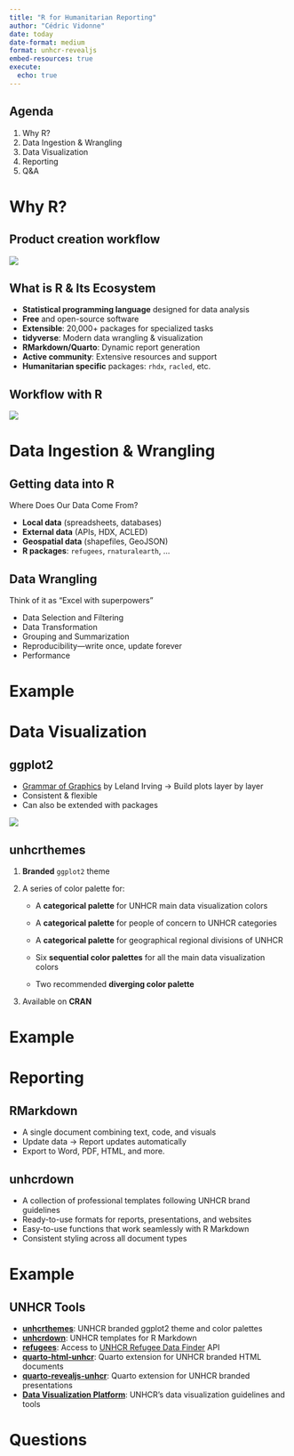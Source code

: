 ```yaml
---
title: "R for Humanitarian Reporting"
author: "Cédric Vidonne"
date: today
date-format: medium
format: unhcr-revealjs
embed-resources: true
execute:
  echo: true
---
```


## Agenda

1. Why R?
1. Data Ingestion & Wrangling
1. Data Visualization
1. Reporting
1. Q&A

# Why R? {.slide-blue}

## Product creation workflow

![](img/normal-workflow.png){fig-align="center"}

## What is R & Its Ecosystem

::: {.r-fit-text}

- **Statistical programming language** designed for data analysis
- **Free** and open-source software
- **Extensible**: 20,000+ packages for specialized tasks
- **tidyverse**: Modern data wrangling & visualization
- **RMarkdown/Quarto**: Dynamic report generation
- **Active community**: Extensive resources and support
- **Humanitarian specific** packages: `rhdx`, `racled`, etc.
    
:::

## Workflow with R

![](img/r-workflow.png){fig-align="center"}

# Data Ingestion & Wrangling {.slide-blue}

## Getting data into R

Where Does Our Data Come From?

- **Local data** (spreadsheets, databases)
- **External data** (APIs, HDX, ACLED)
- **Geospatial data** (shapefiles, GeoJSON)
- **R packages**: `refugees`, `rnaturalearth`, ...

## Data Wrangling

Think of it as "Excel with superpowers"

- Data Selection and Filtering
- Data Transformation
- Grouping and Summarization
- Reproducibility—write once, update forever
- Performance

# Example {background-color="#18375F"}

# Data Visualization {.slide-blue}

## ggplot2

::: {.r-fit-text}
- [Grammar of Graphics](https://link.springer.com/chapter/10.1007/978-3-642-21551-3_13) by Leland Irving → Build plots layer by layer
- Consistent & flexible
- Can also be extended with packages
:::

![](img/struct_ggplot.png){fig-align="center"}

## unhcrthemes

::: {.r-fit-text}

1. **Branded** `ggplot2` theme

2. A series of color palette for:

    - A **categorical palette** for UNHCR main data visualization colors

    - A **categorical palette** for people of concern to UNHCR categories

    - A **categorical palette** for geographical regional divisions of UNHCR

    - Six **sequential color palettes** for all the main data visualization colors

    - Two recommended **diverging color palette**
    
3. Available on **CRAN**

:::

# Example {background-color="#18375F"}

# Reporting {.slide-blue}

## RMarkdown

::: {.r-fit-text}

- A single document combining text, code, and visuals
- Update data → Report updates automatically
- Export to Word, PDF, HTML, and more.

:::

## unhcrdown

::: {.r-fit-text}

- A collection of professional templates following UNHCR brand guidelines
- Ready-to-use formats for reports, presentations, and websites
- Easy-to-use functions that work seamlessly with R Markdown
- Consistent styling across all document types

:::

# Example {background-color="#18375F"}

##  UNHCR Tools

* [**unhcrthemes**](https://github.com/unhcr-dataviz/unhcrthemes): UNHCR branded ggplot2 theme and color palettes
* [**unhcrdown**](https://github.com/unhcr-dataviz/unhcrdown): UNHCR templates for R Markdown
* [**refugees**](https://github.com/PopulationStatistics/refugees): Access to [UNHCR Refugee Data Finder](https://www.unhcr.org/refugee-statistics) API
* [**quarto-html-unhcr**](https://github.com/unhcr-dataviz/quarto-html-unhcr): Quarto extension for UNHCR branded HTML documents
* [**quarto-revealjs-unhcr**](https://github.com/unhcr-dataviz/quarto-revealjs-unhcr): Quarto extension for UNHCR branded presentations
* [**Data Visualization Platform**](https://dataviz.unhcr.org/): UNHCR's data visualization guidelines and tools

# Questions {.slide-blue}